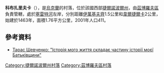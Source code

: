 {{coord|49|43|32|N|25|27|16|E|scale:30000|display=title}}

'''科布扎里夫卡'''（{{lang-uk|Кобзарівка}}），是[[烏克蘭|烏克蘭]]的村落，位於該國西部[[捷爾諾波爾州|捷爾諾波爾州]]，由[[茲博羅夫區|茲博羅夫區]]負責管轄，處於[[塞雷特河|塞雷特河]]左岸，分別距離[[伊萬基夫齊_(茲博羅夫區)|伊萬基夫齊]]1.5公里和[[韋爾捷爾卡|韋爾捷爾卡]]2公里，始建於1463年，面積1.76平方公里，2001年人口411。

==參考資料==
*[http://youthtyl.blogspot.com/2012/03/blog-post_06.html Тарас Шевченко: "Історія мого життя складає частину історії моєї Батьківщини"]

{{DEFAULTSORT:Кобзарівка}}
[[Category:捷爾諾波爾州村落|Category:捷爾諾波爾州村落]]
[[Category:茲博羅夫區村落|Category:茲博羅夫區村落]]


{{Ternopil-geo-stub}}